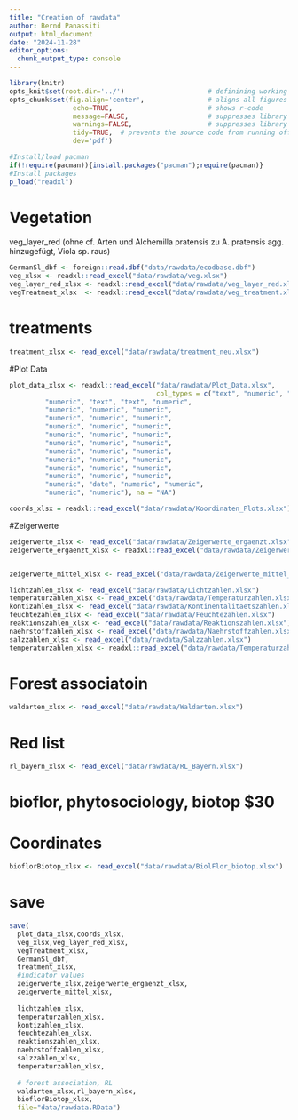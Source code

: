 ```yaml
---
title: "Creation of rawdata"
author: Bernd Panassiti
output: html_document
date: "2024-11-28"
editor_options: 
  chunk_output_type: console
---
```



```r
library(knitr)
opts_knit$set(root.dir='../')                     # definining working directory; or normalizePath('../')
opts_chunk$set(fig.align='center',                # aligns all figures
                echo=TRUE,                        # shows r-code
                message=FALSE,                    # suppresses library outputs
                warnings=FALSE,                   # suppresses library outputs
                tidy=TRUE,  # prevents the source code from running off a pdf page
                dev='pdf')
```

```r
#Install/load pacman
if(!require(pacman)){install.packages("pacman");require(pacman)}
#Install packages
p_load("readxl")
```

# Vegetation

veg_layer_red (ohne cf. Arten und Alchemilla pratensis zu A. pratensis agg. hinzugefügt, Viola sp. raus) 

```r
GermanSl_dbf <- foreign::read.dbf("data/rawdata/ecodbase.dbf")
veg_xlsx <- readxl::read_excel("data/rawdata/veg.xlsx")
veg_layer_red_xlsx <- readxl::read_excel("data/rawdata/veg_layer_red.xlsx")
vegTreatment_xlsx  <- readxl::read_excel("data/rawdata/veg_treatment.xlsx")
```

# treatments
```r
treatment_xlsx <- read_excel("data/rawdata/treatment_neu.xlsx")
```

#Plot Data
```r
plot_data_xlsx <- readxl::read_excel("data/rawdata/Plot_Data.xlsx",
                                     col_types = c("text", "numeric", "numeric", 
         "numeric", "text", "text", "numeric", 
         "numeric", "numeric", "numeric", 
         "numeric", "numeric", "numeric", 
         "numeric", "numeric", "numeric", 
         "numeric", "numeric", "numeric", 
         "numeric", "numeric", "numeric", 
         "numeric", "numeric", "numeric", 
         "numeric", "numeric", "numeric", 
         "numeric", "numeric", "numeric", 
         "numeric", "numeric", "numeric", 
         "numeric", "date", "numeric", "numeric", 
         "numeric", "numeric"), na = "NA")

coords_xlsx = readxl::read_excel("data/rawdata/Koordinaten_Plots.xlsx")

```


#Zeigerwerte
```r
zeigerwerte_xlsx <- read_excel("data/rawdata/Zeigerwerte_ergaenzt.xlsx")
zeigerwerte_ergaenzt_xlsx <- readxl::read_excel("data/rawdata/Zeigerwerte_ergaenzt.xlsx")


zeigerwerte_mittel_xlsx <- read_excel("data/rawdata/Zeigerwerte_mittel_hl_sl.xlsx")

lichtzahlen_xlsx <- read_excel("data/rawdata/Lichtzahlen.xlsx")
temperaturzahlen_xlsx <- read_excel("data/rawdata/Temperaturzahlen.xlsx")
kontizahlen_xlsx <- read_excel("data/rawdata/Kontinentalitaetszahlen.xlsx")
feuchtezahlen_xlsx <- read_excel("data/rawdata/Feuchtezahlen.xlsx")
reaktionszahlen_xlsx <- read_excel("data/rawdata/Reaktionszahlen.xlsx")
naehrstoffzahlen_xlsx <- read_excel("data/rawdata/Naehrstoffzahlen.xlsx")
salzzahlen_xlsx <- read_excel("data/rawdata/Salzzahlen.xlsx")
temperaturzahlen_xlsx <- readxl::read_excel("data/rawdata/Temperaturzahlen.xlsx")
```


# Forest associatoin
```r
waldarten_xlsx <- read_excel("data/rawdata/Waldarten.xlsx")
```

# Red list
```r
rl_bayern_xlsx <- read_excel("data/rawdata/RL_Bayern.xlsx")
```

# bioflor, phytosociology, biotop $30
# Coordinates
```r
bioflorBiotop_xlsx <- read_excel("data/rawdata/BiolFlor_biotop.xlsx")
```


# save
```r
save(
  plot_data_xlsx,coords_xlsx,
  veg_xlsx,veg_layer_red_xlsx,
  vegTreatment_xlsx,
  GermanSl_dbf,
  treatment_xlsx,
  #indicator values
  zeigerwerte_xlsx,zeigerwerte_ergaenzt_xlsx,
  zeigerwerte_mittel_xlsx,
  
  lichtzahlen_xlsx,
  temperaturzahlen_xlsx,
  kontizahlen_xlsx,
  feuchtezahlen_xlsx,
  reaktionszahlen_xlsx,
  naehrstoffzahlen_xlsx,
  salzzahlen_xlsx,
  temperaturzahlen_xlsx,
  
  # forest association, RL
  waldarten_xlsx,rl_bayern_xlsx,
  bioflorBiotop_xlsx,
  file="data/rawdata.RData")
```
